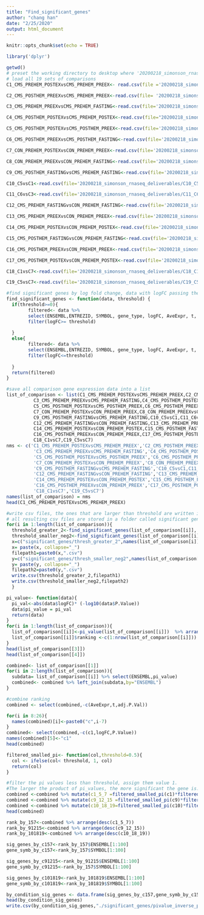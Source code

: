 ```yaml
---
title: "Find_significant_genes"
author: "chang han"
date: "2/25/2020"
output: html_document
---
```


```r
knitr::opts_chunk$set(echo = TRUE)
```
```r
library('dplyr')
```

```r
getwd()
# preset the working directory to desktop where '20200218_simonson_rnaseq_deliverables' located
# load all 19 sets of comparisons
C1_CMS_PREHEM_POSTEXvsCMS_PREHEM_PREEX<- read.csv(file ='20200218_simonson_rnaseq_deliverables/C1_CMS_PREHEM_POSTEXvsCMS_PREHEM_PREEX/20191108_simonson_rnaseq_differential_expression_20200218093629_C1_CMS_PREHEM_POSTEXvsCMS_PREHEM_PREEX_AllGenes.csv')

C2_CMS_POSTHEM_PREEXvsCMS_PREHEM_PREEX<-read.csv(file= '20200218_simonson_rnaseq_deliverables/C2_CMS_POSTHEM_PREEXvsCMS_PREHEM_PREEX/20191108_simonson_rnaseq_differential_expression_20200218093629_C2_CMS_POSTHEM_PREEXvsCMS_PREHEM_PREEX_AllGenes.csv')

C3_CMS_PREHEM_PREEXvsCMS_PREHEM_FASTING<-read.csv(file='20200218_simonson_rnaseq_deliverables/C3_CMS_PREHEM_PREEXvsCMS_PREHEM_FASTING/20191108_simonson_rnaseq_differential_expression_20200218093629_C3_CMS_PREHEM_PREEXvsCMS_PREHEM_FASTING_AllGenes.csv')

C4_CMS_POSTHEM_POSTEXvsCMS_PREHEM_POSTEX<-read.csv(file="20200218_simonson_rnaseq_deliverables/C4_CMS_POSTHEM_POSTEXvsCMS_PREHEM_POSTEX/20191108_simonson_rnaseq_differential_expression_20200218093629_C4_CMS_POSTHEM_POSTEXvsCMS_PREHEM_POSTEX_AllGenes.csv")

C5_CMS_POSTHEM_POSTEXvsCMS_POSTHEM_PREEX<-read.csv(file='20200218_simonson_rnaseq_deliverables/C5_CMS_POSTHEM_POSTEXvsCMS_POSTHEM_PREEX/20191108_simonson_rnaseq_differential_expression_20200218093629_C5_CMS_POSTHEM_POSTEXvsCMS_POSTHEM_PREEX_AllGenes.csv')

C6_CMS_POSTHEM_PREEXvsCMS_POSTHEM_FASTING<-read.csv(file='20200218_simonson_rnaseq_deliverables/C6_CMS_POSTHEM_PREEXvsCMS_POSTHEM_FASTING/20191108_simonson_rnaseq_differential_expression_20200218093629_C6_CMS_POSTHEM_PREEXvsCMS_POSTHEM_FASTING_AllGenes.csv')

C7_CON_PREHEM_POSTEXvsCON_PREHEM_PREEX<-read.csv(file='20200218_simonson_rnaseq_deliverables/C7_CON_PREHEM_POSTEXvsCON_PREHEM_PREEX/20191108_simonson_rnaseq_differential_expression_20200218093629_C7_CON_PREHEM_POSTEXvsCON_PREHEM_PREEX_AllGenes.csv')

C8_CON_PREHEM_PREEXvsCON_PREHEM_FASTING<-read.csv(file='20200218_simonson_rnaseq_deliverables/C8_CON_PREHEM_PREEXvsCON_PREHEM_FASTING/20191108_simonson_rnaseq_differential_expression_20200218093629_C8_CON_PREHEM_PREEXvsCON_PREHEM_FASTING_AllGenes.csv')

C9_CMS_POSTHEM_FASTINGvsCMS_PREHEM_FASTING<-read.csv(file='20200218_simonson_rnaseq_deliverables/C9_CMS_POSTHEM_FASTINGvsCMS_PREHEM_FASTING/20191108_simonson_rnaseq_differential_expression_20200218093629_C9_CMS_POSTHEM_FASTINGvsCMS_PREHEM_FASTING_AllGenes.csv')

C10_C5vsC1<-read.csv(file='20200218_simonson_rnaseq_deliverables/C10_C5vsC1/20191108_simonson_rnaseq_differential_expression_20200218093629_C10_C5vsC1_AllGenes.csv')

C11_C6vsC3<-read.csv(file='20200218_simonson_rnaseq_deliverables/C11_C6vsC3/20191108_simonson_rnaseq_differential_expression_20200218093629_C11_C6vsC3_AllGenes.csv')

C12_CMS_PREHEM_FASTINGvsCON_PREHEM_FASTING<-read.csv(file='20200218_simonson_rnaseq_deliverables/C12_CMS_PREHEM_FASTINGvsCON_PREHEM_FASTING/20191108_simonson_rnaseq_differential_expression_20200218093629_C12_CMS_PREHEM_FASTINGvsCON_PREHEM_FASTING_AllGenes.csv')

C13_CMS_PREHEM_PREEXvsCON_PREHEM_PREEX<-read.csv(file='20200218_simonson_rnaseq_deliverables/C13_CMS_PREHEM_PREEXvsCON_PREHEM_PREEX/20191108_simonson_rnaseq_differential_expression_20200218093629_C13_CMS_PREHEM_PREEXvsCON_PREHEM_PREEX_AllGenes.csv')

C14_CMS_PREHEM_POSTEXvsCON_PREHEM_POSTEX<-read.csv(file='20200218_simonson_rnaseq_deliverables/C14_CMS_PREHEM_POSTEXvsCON_PREHEM_POSTEX/20191108_simonson_rnaseq_differential_expression_20200218093629_C14_CMS_PREHEM_POSTEXvsCON_PREHEM_POSTEX_AllGenes.csv')

C15_CMS_POSTHEM_FASTINGvsCON_PREHEM_FASTING<-read.csv(file='20200218_simonson_rnaseq_deliverables/C15_CMS_POSTHEM_FASTINGvsCON_PREHEM_FASTING/20191108_simonson_rnaseq_differential_expression_20200218093629_C15_CMS_POSTHEM_FASTINGvsCON_PREHEM_FASTING_AllGenes.csv')

C16_CMS_POSTHEM_PREEXvsCON_PREHEM_PREEX<-read.csv(file='20200218_simonson_rnaseq_deliverables/C16_CMS_POSTHEM_PREEXvsCON_PREHEM_PREEX/20191108_simonson_rnaseq_differential_expression_20200218093629_C16_CMS_POSTHEM_PREEXvsCON_PREHEM_PREEX_AllGenes.csv')

C17_CMS_POSTHEM_POSTEXvsCON_PREHEM_POSTEX<-read.csv(file='20200218_simonson_rnaseq_deliverables/C17_CMS_POSTHEM_POSTEXvsCON_PREHEM_POSTEX/20191108_simonson_rnaseq_differential_expression_20200218093629_C17_CMS_POSTHEM_POSTEXvsCON_PREHEM_POSTEX_AllGenes.csv')

C18_C1vsC7<-read.csv(file='20200218_simonson_rnaseq_deliverables/C18_C1vsC7/20191108_simonson_rnaseq_differential_expression_20200218093629_C18_C1vsC7_AllGenes.csv')

C19_C5vsC7<-read.csv(file='20200218_simonson_rnaseq_deliverables/C19_C5vsC7/20191108_simonson_rnaseq_differential_expression_20200218093629_C19_C5vsC7_AllGenes.csv')


```


```r
#find significant genes by log fold change, data with logFC passing the threshold will be selected
find_significant_genes <- function(data, threshold) {
  if(threshold>=0){
        filtered<- data %>% 
        select(ENSEMBL,ENTREZID, SYMBOL, gene_type, logFC, AveExpr, t, P.Value, adj.P.Val) %>%
        filter(logFC>= threshold)
       
  }
  else{
        filtered<- data %>% 
        select(ENSEMBL,ENTREZID, SYMBOL, gene_type, logFC, AveExpr, t, P.Value, adj.P.Val) %>%
        filter(logFC<=threshold)
        
  }
  return(filtered)
}
```
```r
#save all comparison gene expression data into a list
list_of_comparison <- list(C1_CMS_PREHEM_POSTEXvsCMS_PREHEM_PREEX,C2_CMS_POSTHEM_PREEXvsCMS_PREHEM_PREEX,
          C3_CMS_PREHEM_PREEXvsCMS_PREHEM_FASTING,C4_CMS_POSTHEM_POSTEXvsCMS_PREHEM_POSTEX,
          C5_CMS_POSTHEM_POSTEXvsCMS_POSTHEM_PREEX,C6_CMS_POSTHEM_PREEXvsCMS_POSTHEM_FASTING,
          C7_CON_PREHEM_POSTEXvsCON_PREHEM_PREEX,C8_CON_PREHEM_PREEXvsCON_PREHEM_FASTING,
          C9_CMS_POSTHEM_FASTINGvsCMS_PREHEM_FASTING,C10_C5vsC1,C11_C6vsC3,
          C12_CMS_PREHEM_FASTINGvsCON_PREHEM_FASTING,C13_CMS_PREHEM_PREEXvsCON_PREHEM_PREEX,
          C14_CMS_PREHEM_POSTEXvsCON_PREHEM_POSTEX,C15_CMS_POSTHEM_FASTINGvsCON_PREHEM_FASTING,
          C16_CMS_POSTHEM_PREEXvsCON_PREHEM_PREEX,C17_CMS_POSTHEM_POSTEXvsCON_PREHEM_POSTEX,
          C18_C1vsC7,C19_C5vsC7)
nms <- c('C1_CMS_PREHEM_POSTEXvsCMS_PREHEM_PREEX','C2_CMS_POSTHEM_PREEXvsCMS_PREHEM_PREEX',
          'C3_CMS_PREHEM_PREEXvsCMS_PREHEM_FASTING','C4_CMS_POSTHEM_POSTEXvsCMS_PREHEM_POSTEX',
          'C5_CMS_POSTHEM_POSTEXvsCMS_POSTHEM_PREEX','C6_CMS_POSTHEM_PREEXvsCMS_POSTHEM_FASTING',
          'C7_CON_PREHEM_POSTEXvsCON_PREHEM_PREEX','C8_CON_PREHEM_PREEXvsCON_PREHEM_FASTING',
          'C9_CMS_POSTHEM_FASTINGvsCMS_PREHEM_FASTING','C10_C5vsC1,C11_C6vsC3','C11_C6vsC3',
          'C12_CMS_PREHEM_FASTINGvsCON_PREHEM_FASTING','C13_CMS_PREHEM_PREEXvsCON_PREHEM_PREEX',
          'C14_CMS_PREHEM_POSTEXvsCON_PREHEM_POSTEX','C15_CMS_POSTHEM_FASTINGvsCON_PREHEM_FASTING',
          'C16_CMS_POSTHEM_PREEXvsCON_PREHEM_PREEX','C17_CMS_POSTHEM_POSTEXvsCON_PREHEM_POSTEX',
          'C18_C1vsC7','C19_C5vsC7')
names(list_of_comparison) = nms
head(C1_CMS_PREHEM_POSTEXvsCMS_PREHEM_PREEX)
```

```r
#write csv files, the ones that are larger than threshold are written in files starting with "thresh_greater_2", the ones are smaller than threshold are written in files starting with "thresh_smaller_neg2"
# all resulting csv files are stored in a folder called significant genes.
for(i in 1:length(list_of_comparison)){
  threshold_greater_2<-find_significant_genes(list_of_comparison[[i]], 2)
  threshold_smaller_neg2<-find_significant_genes(list_of_comparison[[i]],-2)
  x=c("significant_genes/thresh_greater_2",names(list_of_comparison[i]))
  x= paste(x, collapse="_")
  filepath1=paste0(x,".csv")
  y=c("significant_genes/thresh_smaller_neg2",names(list_of_comparison[i]))
  y= paste(y, collapse="_")
  filepath2=paste0(y,".csv")
  write.csv(threshold_greater_2,filepath1)
  write.csv(threshold_smaller_neg2,filepath2)
  }
```




```r
pi_value<- function(data){
  pi_val<-abs(data$logFC)* (-log10(data$P.Value))
  data$pi_value = pi_val
  return(data)
}
for(i in 1:length(list_of_comparison)){
  list_of_comparison[[i]]<-pi_value(list_of_comparison[[i]])  %>% arrange(desc(pi_value))
  list_of_comparison[[i]]$ranking <-c(1:nrow(list_of_comparison[[i]]))
}
head(list_of_comparison[[3]])
head(list_of_comparison[[4]])
```
```r
combined<- list_of_comparison[[1]] 
for(i in 2:length(list_of_comparison)){
  subdata= list_of_comparison[[i]] %>% select(ENSEMBL,pi_value) 
  combined<- combined %>% left_join(subdata,by="ENSEMBL")
}

#combine ranking
combined <- select(combined,-c(AveExpr,t,adj.P.Val))

for(i in 8:26){
  names(combined)[i]<-paste0("c",i-7)
}
combined<- select(combined,-c(c1,logFC,P.Value))
names(combined)[5]<-"c1"
head(combined)

```
```r
filtered_smalled_pi<- function(col,threshold=0.5){
  col <- ifelse(col< threshold, 1, col)
  return(col)
}
```

```r
#filter the pi values less than threshold, assign them value 1.
#The larger the product of pi_values, the more significant the gene is. 
combined <-combined %>% mutate(c1_5_7 =filtered_smalled_pi(c1)*filtered_smalled_pi(c5)*filtered_smalled_pi(c7))
combined <-combined %>% mutate(c9_12_15 =filtered_smalled_pi(c9)*filtered_smalled_pi(c12)*filtered_smalled_pi(c15))
combined <-combined %>% mutate(c10_18_19=filtered_smalled_pi(c10)*filtered_smalled_pi(c18)*filtered_smalled_pi(c19))
head(combined)
```
```r
rank_by_157<-combined %>% arrange(desc(c1_5_7))
rank_by_91215<-combined %>% arrange(desc(c9_12_15))
rank_by_101819<-combined %>% arrange(desc(c10_18_19))

sig_genes_by_c157<-rank_by_157$ENSEMBL[1:100]
gene_symb_by_c157<-rank_by_157$SYMBOL[1:100]

sig_genes_by_c91215<-rank_by_91215$ENSEMBL[1:100]
gene_symb_by_c91215<-rank_by_157$SYMBOL[1:100]

sig_genes_by_c101819<-rank_by_101819$ENSEMBL[1:100]
gene_symb_by_c101819<-rank_by_101819$SYMBOL[1:100]

by_condition_sig_genes <- data.frame(sig_genes_by_c157,gene_symb_by_c157,sig_genes_by_c91215,gene_symb_by_c91215,sig_genes_by_c101819,gene_symb_by_c101819)
head(by_condition_sig_genes)
write.csv(by_condition_sig_genes,"./significant_genes/pivalue_inverse_prod.csv", row.names = FALSE)
```

